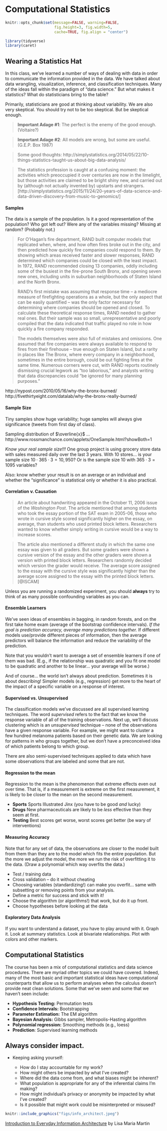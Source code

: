 

# Computational Statistics {#compstat}

```r
knitr::opts_chunk$set(message=FALSE, warning=FALSE, 
                      fig.height=3, fig.width=5,  
                      cache=TRUE, fig.align = "center")

library(tidyverse)
library(caret)
```


## Wearing a Statistics Hat


In this class, we've learned a number of ways of dealing with data in order to communicate the information provided in the data.  We have talked about data wrangling, visualization, inference, and classification techniques.  Many of the ideas fall within the paradigm of "data science."  But what makes it statistics?  What do statisticians bring to the table?

Primarily, statisticians are good at thinking about variability.  We are also very skeptical.  You should try not to be too skeptical.  But be skeptical enough.

> **Important Adage #1**:  The perfect is the enemy of the good enough. (Voltaire?)

> **Important Adage #2**:  All models are wrong, but some are useful. (G.E.P. Box 1987)

> Some good thoughts: http://simplystatistics.org/2014/05/22/10-things-statistics-taught-us-about-big-data-analysis/


>  The statistics profession is caught at a confusing moment: the activities which preoccupied it over centuries are now in the limelight, but those activities are claimed to be bright shiny new, and carried out by (although not actually invented by) upstarts and strangers. [http://simplystatistics.org/2015/11/24/20-years-of-data-science-and-data-driven-discovery-from-music-to-genomics/]

#### Samples {-}

The data is a sample of the population.  Is it a good representation of the population?  Who got left out?  Were any of the variables missing?  Missing at random?  (Probably not.)

> For O'Hagan's fire department, RAND built computer models that replicated when, where, and how often fires broke out in the city, and then predicted how quickly fire companies could respond to them. By showing which areas received faster and slower responses, RAND determined which companies could be closed with the least impact. In 1972, RAND recommended closing 13 companies, oddly including some of the busiest in the fire-prone South Bronx, and opening seven new ones, including units in suburban neighborhoods of Staten Island and the North Bronx.

> RAND's first mistake was assuming that response time -- a mediocre measure of firefighting operations as a whole, but the only aspect that can be easily quantified -- was the only factor necessary for determining where companies should be opened and closed. To calculate these theoretical response times, RAND needed to gather real ones. But their sample was so small, unrepresentative and poorly compiled that the data indicated that traffic played no role in how quickly a fire company responded.

> The models themselves were also full of mistakes and omissions. One assumed that fire companies were always available to respond to fires from their firehouse -- true enough on Staten Island, but a rarity in places like The Bronx, where every company in a neighborhood, sometimes in the entire borough, could be out fighting fires at the same time. Numerous corners were cut, with RAND reports routinely dismissing crucial legwork as "too laborious," and analysts writing that data discrepancies could "be ignored for many planning purposes."

http://nypost.com/2010/05/16/why-the-bronx-burned/
http://fivethirtyeight.com/datalab/why-the-bronx-really-burned/

#### Sample Size {-}

Tiny samples show huge variability; huge samples will always give significance (tweets from first day of class).

Sampling distribution of $\overline{x}$ ... http://www.rossmanchance.com/applets/OneSample.html?showBoth=1

*Know your real sample size!!!*  One group project is using grocery store data with sales measured daily over the last 3 years.  With 10 stores... is your sample size $10\cdot 365\cdot 3 = 10,950$?  Or is the sample size 10 with $365\cdot3 = 1095$ variables?

Also:  know whether your result is on an average or an individual and whether the "significance" is statistical only or whether it is also practical.


#### Correlation v. Causation {-}

> An article about handwriting appeared in the October 11, 2006 issue of the *Washington Post*. The article mentioned that among students who took the essay portion of the SAT exam in 2005-06, those who wrote in cursive style scored significantly higher on the essay, on average, than students who used printed block letters. Researchers wanted to know whether simply writing in cursive would be a way to increase scores.

> The article also mentioned a different study in which the same one essay was given to all graders. But some graders were shown a cursive version of the essay and the other graders were shown a version with printed block letters. Researchers randomly decided which version the grader would receive. The average score assigned to the essay with the cursive style was significantly higher than the average score assigned to the essay with the printed block letters.
[@ISCAM]


Unless you are running a randomized experiment, you should **always** try to think of as many possible confounding variables as you can.

#### Ensemble Learners {-}

We've seen ideas of ensembles in bagging, in random forests, and on the first take home exam (average of the bootstrap confidence intervals).   *If the goal is prediction accuracy, average many predictions together.*  If different models use/provide different pieces of information, then the average predictors will balance the information and reduce the variability of the prediction.

Note that you wouldn't want to average a set of ensemble learners if one of them was bad.  (E.g., if the relationship was quadratic and you fit one model to be quadratic and another to be linear... your average will be worse.)

And of course... the world isn't always about prediction.  Sometimes it is about describing!  Simpler models (e.g., regression) get more to the heart of the impact of a specific variable on a response of interest.

#### Supervised vs. Unsupervised {-}

The classification models we've discussed are all supervised learning techniques.  The word *supervised* refers to the fact that we know the response variable of all of the training observations.  Next up, we'll discuss clustering which is an *unsupervised* technique -- none of the observations have a given response variable.  For example, we might want to cluster a few hundred melanoma patients based on their genetic data.  We are looking for patterns in who groups together, but we don't have a preconceived idea of which patients belong to which group.

There are also semi-supervised techniques applied to data which have some observations that are labeled and some that are not.

#### Regression to the mean {-}

Regression to the mean is the phenomenon that extreme effects even out over time.  That is, if a measurement is extreme on the first measurement, it is likely to be closer to the mean on the second measurement.

  * **Sports**  Sports Illustrated Jinx (you have to be good *and* lucky)
  * **Drugs**  New pharmaceuticals are likely to be *less* effective than they seem at first.
  * **Testing**  Best scores get worse, worst scores get better (be wary of interventions)

#### Measuring Accuracy {-}

Note that for any set of data, the observations are closer to the model built from them than they are to the model which fits the entire population.  But the more we adjust the model, the more we run the risk of overfitting it to the data.  (Draw a polynomial which way overfits the data.)

  * Test / training data
  * Cross validation -- do it without cheating  
  * Choosing variables (standardizing!) can make you overfit... same with subsetting or removing points from your analysis.
  * Define a metric for success and stick with it!
  * Choose the algorithm (or algorithms!) that work, but do it up front.
  * Choose hypotheses before looking at the data


#### Exploratory Data Analysis {-}

If you want to understand a dataset, you have to play around with it.  Graph it.  Look at summary statistics.  Look at bivariate relationships.  Plot with colors and other markers.


## Computational Statistics


The course has been a mix of computational statistics and data science procedures.  There are myriad other topics we could have covered.  Indeed, many of the most basic and important statistical ideas have computational counterparts that allow us to perform analyses when the calculus doesn't provide neat clean solutions.  Some that we've seen and some that we haven't seen include:

* **Hypothesis Testing:**  Permutation tests
* **Confidence Intervals:**  Bootstrapping
* **Parameter Estimation:** The EM algorithm
* **Bayesian Analysis:** Gibbs sampler, Metropolis-Hasting algorithm
* **Polynomial regression:** Smoothing methods (e.g., loess)
* **Prediction**: Supervised learning methods


## Always consider impact.

* Keeping asking yourself:

  - How do I stay accountable for my work?
  - How might others be impacted by what I've created?
  - Where did the data come from, and what biases might be inherent?
  - What population is appropriate for any of the inferential claims I'm making?
  - How might individual's privacy or anonymity be impacted by what I've created?
  - Is it possible that might work could be misinterpreted or misused?
  

```r
knitr::include_graphics("figs/info_architect.jpeg")
```

[Introduction to Everyday Information Architecture](https://everydayinformationarchitecture.com/) by Lisa Maria Martin
